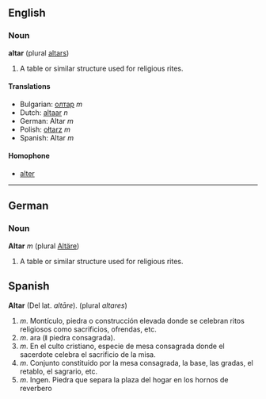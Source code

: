 ==English== 
===Noun===
'''altar''' (plural [[altars]])

# A table or similar structure used for religious rites.

====Translations====

*Bulgarian: [[олтар]] ''m''
*Dutch: [[altaar]] ''n''
*German: Altar ''m''
*Polish: [[ołtarz]] ''m''
*Spanish: Altar ''m''

====Homophone====

*[[alter]]

----
==German==
===Noun===
'''Altar''' ''m'' (plural [[Altäre]])

# A table or similar structure used for religious rites.

==Spanish==

'''Altar''' (Del lat. ''altāre''). (plural ''altares'')
# ''m''. Montículo, piedra o construcción elevada donde se celebran ritos religiosos como sacrificios, ofrendas, etc.
# ''m''. ara (ǁ piedra consagrada).
# ''m''. En el culto cristiano, especie de mesa consagrada donde el sacerdote celebra el sacrificio de la misa.
#''m''. Conjunto constituido por la mesa consagrada, la base, las gradas, el retablo, el sagrario, etc.
#''m''. Ingen. Piedra que separa la plaza del hogar en los hornos de reverbero